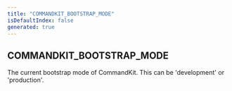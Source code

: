 ```yaml
---
title: "COMMANDKIT_BOOTSTRAP_MODE"
isDefaultIndex: false
generated: true
---
```



<!-- This file was generated from the CommandKit source. Do not modify. Instead, re-run the "docgen" script -->


## COMMANDKIT_BOOTSTRAP_MODE

<GenerationInfo sourceFile="packages/commandkit/src/utils/constants.ts" sourceLine="20" packageName="commandkit" />

The current bootstrap mode of CommandKit.
This can be 'development' or 'production'.

